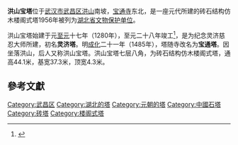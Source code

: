 {{coord|30|32|09|N|114|20|12|E|display=title|scale:10000}}
{{文物保护单位
| 级别 = 省级
| 省区市 = 湖北省
| 图片 = [[File:Wuhan_Hongshan_Baota_2012.11.21_11-35-10.jpg|240px]]
| 名称 = 洪山宝塔
| 编号 = 
| 分类 = 古建筑及历史纪念建筑物
| 时代 = 元
| 所在 = [[武汉市|武汉市]][[武昌区|武昌区]]
| 登录 = 1956年11月15日
}}
'''洪山宝塔'''位于[[武汉市|武汉市]][[武昌区|武昌区]][[洪山|洪山]]南坡，[[宝通寺|宝通寺]]东北，是一座元代所建的砖石结构仿木楼阁式塔1956年被列为[[湖北省文物保护单位|湖北省文物保护单位]]。

洪山宝塔始建于元[[至元_(忽必烈)|至元]]十七年（1280年），至元二十八年竣工<ref>{{Cite web |url=http://whjs.wh.gov.cn/2/877/885/114881.html |title=洪山宝塔矗立武昌 |access-date=2013-05-05 |archive-date=2019-10-02 |archive-url=https://web.archive.org/web/20191002083234/http://whjs.wh.gov.cn/2/877/885/114881.html |dead-url=yes }}</ref>，是为纪念灵济慈忍大师所建，初名'''灵济塔'''。明[[成化|成化]]二十一年（1485年），塔随寺改名为'''宝通塔'''。因坐落洪山，后人又称洪山宝塔。洪山宝塔七层八角，为砖石结构仿木楼阁式塔，通高44.1米，基宽37.3米，顶宽4.3米。

{{Gallery
|title=
|footer=
|width=210
|height=
|lines=1
|File:Wuhan Hongshan Baota 2012.11.21 12-00-44.jpg|
|File:Wuhan Hongshan Baota 2012.11.21 11-34-43.jpg|
|File:Wuhan Hongshan Baota 2012.11.21 11-37-17.jpg|
|File:Wuhan Hongshan Baota 2012.11.21 11-37-59.jpg|
|File:Wuhan Hongshan Baota 2012.11.21 11-43-38.jpg|
}}

==參考文獻==
{{commonscat|Hongshan Pagoda}}
{{reflist}}


{{DEFAULTSORT:H}}
[[Category:武昌区|Category:武昌区]]
[[Category:湖北的塔|Category:湖北的塔]]
[[Category:元朝的塔|Category:元朝的塔]]
[[Category:中國石塔|Category:中國石塔]]
[[Category:砖塔|Category:砖塔]]
[[Category:楼阁式塔|Category:楼阁式塔]]